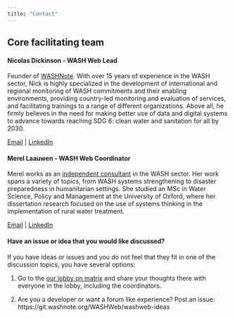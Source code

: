 ```yaml
---
title: "Contact"
---
```


## Core facilitating team

#### Nicolas Dickinson - WASH Web Lead

Founder of [WASHNote](https://washnote.com). With over 15 years of experience in the WASH sector, Nick is highly specialized in the development of international and regional monitoring of WASH commitments and their enabling environments, providing country-led monitoring and evaluation of services, and facilitating trainings to a range of different organizations. Above all, he firmly believes in the need for making better use of data and digital systems to advance towards reaching SDG 6: clean water and sanitation for all by 2030.

[Email](mailto:dickinson@washnote.com){target="_blank"} \| [LinkedIn](https://www.linkedin.com/in/nicolasdickinson/)

#### Merel Laauwen - WASH Web Coordinator

Merel works as an [independent consultant](https://www.lwn.earth/) in the WASH sector. Her work spans a variety of topics, from WASH systems strengthening to disaster preparedness in humanitarian settings. She studied an MSc in Water Science, Policy and Management at the University of Oxford, where her dissertation research focused on the use of systems thinking in the implementation of rural water treatment.

[Email](mailto:merel@lwn.earth){target="_blank"} \| [LinkedIn](https://www.linkedin.com/in/merel-laauwen/)

#### Have an issue or idea that you would like discussed?

If you have ideas or issues and you do not feel that they fit in one of the discussion topics, you have several options:

1.  Go to the [our lobby on matrix](https://washweb.org/join.html) and share your thoughts there with everyone in the lobby, including the coordinators.

2.  Are you a developer or want a forum like experience? Post an issue: https://git.washnote.org/WASHWeb/washweb-ideas
